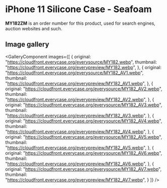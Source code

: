 
# iPhone 11 Silicone Case - Seafoam

<Callout type='info' emoji='👉🏻'>**MY182ZM** is an order number for this product, used for search engines, auction websites and such.</Callout>

## Image gallery

<GalleryComponent
    images={[
      {
        original: "https://cloudfront.everycase.org/everysource/MY182.webp",
        thumbnail: "https://cloudfront.everycase.org/everypreview/MY182.webp",
      },
      {
        original: "https://cloudfront.everycase.org/everysource/MY182_AV1.webp",
        thumbnail: "https://cloudfront.everycase.org/everypreview/MY182_AV1.webp",
      },
      {
        original: "https://cloudfront.everycase.org/everysource/MY182_AV2.webp",
        thumbnail: "https://cloudfront.everycase.org/everypreview/MY182_AV2.webp",
      },
      {
        original: "https://cloudfront.everycase.org/everysource/MY182_AV3.webp",
        thumbnail: "https://cloudfront.everycase.org/everypreview/MY182_AV3.webp",
      },
      {
        original: "https://cloudfront.everycase.org/everysource/MY182_AV4.webp",
        thumbnail: "https://cloudfront.everycase.org/everypreview/MY182_AV4.webp",
      },
      {
        original: "https://cloudfront.everycase.org/everysource/MY182_AV5.webp",
        thumbnail: "https://cloudfront.everycase.org/everypreview/MY182_AV5.webp",
      },
      {
        original: "https://cloudfront.everycase.org/everysource/MY182_AV6.webp",
        thumbnail: "https://cloudfront.everycase.org/everypreview/MY182_AV6.webp",
      },
      {
        original: "https://cloudfront.everycase.org/everysource/MY182_AV7.webp",
        thumbnail: "https://cloudfront.everycase.org/everypreview/MY182_AV7.webp",
      }
    ]}
  />
